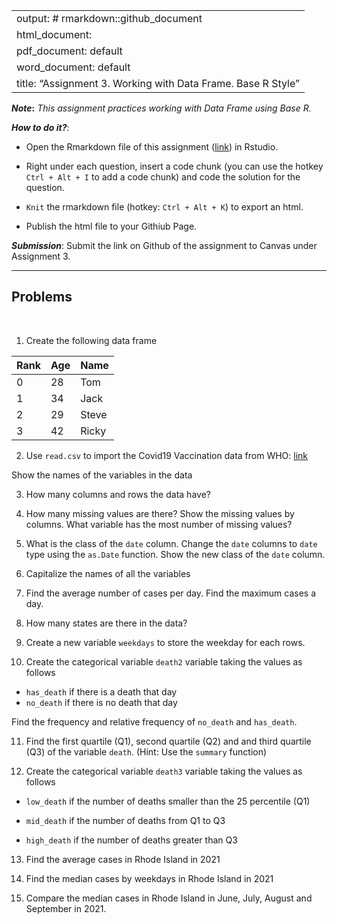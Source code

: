 
---
output: # rmarkdown::github_document
  html_document:
  pdf_document: default
  word_document: default
title: "Assignment 3.  Working with Data Frame. Base R Style"
---

***Note*:** *This assignment practices working with Data Frame using Base R.*

***How to do it?***: 

- Open the Rmarkdown file of this assignment ([link](assignment3.Rmd)) in Rstudio. 

- Right under each question, insert  a code chunk (you can use the hotkey `Ctrl + Alt + I` to add a code chunk) and code the solution for the question. 

- `Knit` the rmarkdown file (hotkey: `Ctrl + Alt + K`) to export an html.  

-  Publish the html file to your Githiub Page. 

***Submission***: Submit the link on Github of the assignment to Canvas under Assignment 3. 

-------

Problems
-------
 \

1. Create the following data frame

| Rank 	| Age 	| Name  	|
|------	|-----	|-------	|
| 0    	| 28  	| Tom   	|
| 1    	| 34  	| Jack  	|
| 2    	| 29  	| Steve 	|
| 3    	| 42  	| Ricky 	|

2. Use `read.csv` to import the Covid19 Vaccination data from WHO: [link](https://raw.githubusercontent.com/nytimes/covid-19-data/master/us-states.csv)

Show the names of the variables in the data

3. How many columns and rows the data have? 

4. How many missing values are there?  Show the missing values by columns.  What variable has the most number of missing values?

5. What is the class of the `date` column. Change the `date` columns to `date` type using the `as.Date` function. Show the new class of the `date` column. 

6. Capitalize the names of all the variables

7. Find the average number of cases per day. Find the maximum cases a day.  

8. How many states are there in the data?  

9. Create a new variable `weekdays` to store the weekday for each rows. 

10. Create the categorical variable `death2` variable taking the values as follows

- `has_death` if there is a death that day
-  `no_death` if there is no death that day

Find the frequency and relative frequency of `no_death` and `has_death`. 

11. Find the first quartile (Q1), second quartile (Q2) and and third quartile (Q3) of the variable `death`. (Hint:  Use the `summary` function)

12. Create the categorical variable `death3` variable taking the values as follows

- `low_death` if the number of deaths smaller than the 25 percentile (Q1)

- `mid_death` if the number of deaths from Q1 to Q3

- `high_death` if the number of deaths greater than Q3

13. Find the average cases in Rhode Island in 2021

14. Find the median cases by weekdays in Rhode Island in 2021 

15. Compare the median cases in Rhode Island in June, July, August and September in 2021. 
